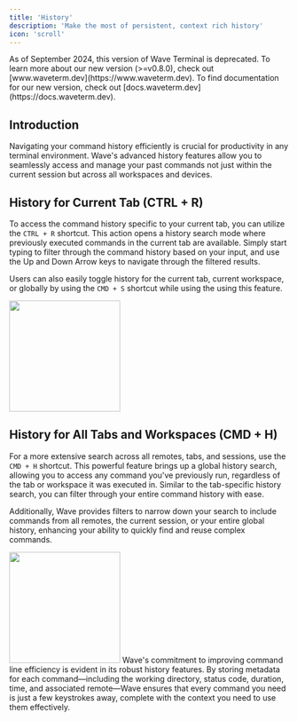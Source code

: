 ```yaml
---
title: 'History'
description: 'Make the most of persistent, context rich history'
icon: 'scroll'
---
```


<Warning>
As of September 2024, this version of Wave Terminal is deprecated. To learn more about our new version (>=v0.8.0), check out [www.waveterm.dev](https://www.waveterm.dev). To find documentation for our new version, check out [docs.waveterm.dev](https://docs.waveterm.dev).
</Warning>

## Introduction

Navigating your command history efficiently is crucial for productivity in any terminal environment. Wave's advanced history features allow you to seamlessly access and manage your past commands not just within the current session but across all workspaces and devices.

## History for Current Tab (CTRL + R)

To access the command history specific to your current tab, you can utilize the `CTRL + R` shortcut. This action opens a history search mode where previously executed commands in the current tab are available. Simply start typing to filter through the command history based on your input, and use the Up and Down Arrow keys to navigate through the filtered results. 

Users can also easily toggle history for the current tab, current workspace, or globally by using the `CMD + S` shortcut while using the using this feature.

<img height="200" src="/images/history_ctrlr.gif" />

## History for All Tabs and Workspaces (CMD + H)

For a more extensive search across all remotes, tabs, and sessions, use the `CMD + H` shortcut. This powerful feature brings up a global history search, allowing you to access any command you've previously run, regardless of the tab or workspace it was executed in. Similar to the tab-specific history search, you can filter through your entire command history with ease. 

Additionally, Wave provides filters to narrow down your search to include commands from all remotes, the current session, or your entire global history, enhancing your ability to quickly find and reuse complex commands.

<img height="200" src="/images/history_cmdh.gif" />
Wave's commitment to improving command line efficiency is evident in its robust history features. By storing metadata for each command—including the working directory, status code, duration, time, and associated remote—Wave ensures that every command you need is just a few keystrokes away, complete with the context you need to use them effectively.
